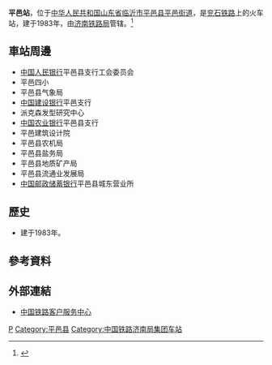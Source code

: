 {{Expand|time=2016-08-29T13:20:26+00:00}}
{{Infobox China railway station
|车站名称 =平邑站
|图片 = 
|图片介绍 = 
|其他名称 = 
|车站拼音 = Pingyi
|英文名称 =Pingyi Railway Station
|车站代码 =
|电报码 = PIK
|拼音码 = PYI
|车站位置 = [[山东省|山东省]][[临沂市|临沂市]][[平邑县|平邑县]][[平邑街道|平邑街道]]
|坐标 = 
|归属 = [[济南铁路局|济南铁路局]]
|线路 = [[兖石铁路|兖石铁路]]
|车站等级 =[[三等站_(中铁)|三等站]]
|使用状态 = 
|月台数目 = 
|股道数目 = 
}}
'''平邑站'''，位于[[中华人民共和国|中华人民共和国]][[山东省|山东省]][[临沂市|临沂市]][[平邑县|平邑县]][[平邑街道|平邑街道]]，是[[兖石铁路|兖石铁路]]上的火车站，建于1983年，由[[济南铁路局|济南铁路局]]管辖。<ref>{{Cite web |url=http://search.huochepiao.com/huochezhan/jieshao/2161.htm |title=平邑火车站介绍 |accessdate=2016-08-29 |archive-date=2016-08-01 |archive-url=https://web.archive.org/web/20160801050602/http://search.huochepiao.com/huochezhan/jieshao/2161.htm |dead-url=no }}</ref>
==車站周邊==
* [[中国人民银行|中国人民银行]]平邑县支行工会委员会
* 平邑四小
* 平邑县气象局
* [[中国建设银行|中国建设银行]]平邑支行
* 派克森发型研究中心
* [[中国农业银行|中国农业银行]]平邑县支行
* 平邑建筑设计院
* 平邑县农机局
* 平邑县盐务局
* 平邑县地质矿产局
* 平邑县流通业发展局
* [[中国邮政储蓄银行|中国邮政储蓄银行]]平邑县城东营业所

==歷史==
* 建于1983年。
==參考資料==
{{reflist}}

==外部連結==
* [http://www.12306.cn/mormhweb/ 中国铁路客户服务中心] {{Wayback|url=http://www.12306.cn/mormhweb/ |date=20180205163941 }}

{{China-rail-stub}}
{{兖石铁路}}
[[Category:临沂市铁路车站|P]]
[[Category:平邑县|Category:平邑县]]
[[Category:中国铁路济南局集团车站|Category:中国铁路济南局集团车站]]